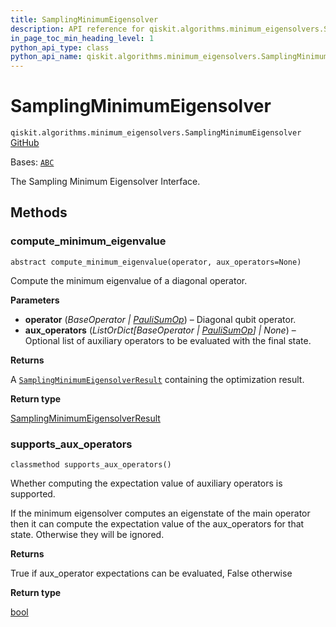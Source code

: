 ```yaml
---
title: SamplingMinimumEigensolver
description: API reference for qiskit.algorithms.minimum_eigensolvers.SamplingMinimumEigensolver
in_page_toc_min_heading_level: 1
python_api_type: class
python_api_name: qiskit.algorithms.minimum_eigensolvers.SamplingMinimumEigensolver
---
```


# SamplingMinimumEigensolver

<span id="qiskit.algorithms.minimum_eigensolvers.SamplingMinimumEigensolver" />

`qiskit.algorithms.minimum_eigensolvers.SamplingMinimumEigensolver` [GitHub](https://github.com/qiskit/qiskit/tree/stable/0.45/qiskit/algorithms/minimum_eigensolvers/sampling_mes.py "view source code")

Bases: [`ABC`](https://docs.python.org/3/library/abc.html#abc.ABC "(in Python v3.12)")

The Sampling Minimum Eigensolver Interface.

## Methods

### compute\_minimum\_eigenvalue

<span id="qiskit.algorithms.minimum_eigensolvers.SamplingMinimumEigensolver.compute_minimum_eigenvalue" />

`abstract compute_minimum_eigenvalue(operator, aux_operators=None)`

Compute the minimum eigenvalue of a diagonal operator.

**Parameters**

*   **operator** (*BaseOperator |* [*PauliSumOp*](qiskit.opflow.primitive_ops.PauliSumOp "qiskit.opflow.primitive_ops.PauliSumOp")) – Diagonal qubit operator.
*   **aux\_operators** (*ListOrDict\[BaseOperator |* [*PauliSumOp*](qiskit.opflow.primitive_ops.PauliSumOp "qiskit.opflow.primitive_ops.PauliSumOp")*] | None*) – Optional list of auxiliary operators to be evaluated with the final state.

**Returns**

A [`SamplingMinimumEigensolverResult`](qiskit.algorithms.minimum_eigensolvers.SamplingMinimumEigensolverResult "qiskit.algorithms.minimum_eigensolvers.SamplingMinimumEigensolverResult") containing the optimization result.

**Return type**

[SamplingMinimumEigensolverResult](qiskit.algorithms.minimum_eigensolvers.SamplingMinimumEigensolverResult "qiskit.algorithms.minimum_eigensolvers.SamplingMinimumEigensolverResult")

### supports\_aux\_operators

<span id="qiskit.algorithms.minimum_eigensolvers.SamplingMinimumEigensolver.supports_aux_operators" />

`classmethod supports_aux_operators()`

Whether computing the expectation value of auxiliary operators is supported.

If the minimum eigensolver computes an eigenstate of the main operator then it can compute the expectation value of the aux\_operators for that state. Otherwise they will be ignored.

**Returns**

True if aux\_operator expectations can be evaluated, False otherwise

**Return type**

[bool](https://docs.python.org/3/library/functions.html#bool "(in Python v3.12)")

